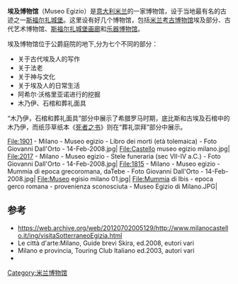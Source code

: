 {{Infobox museum
| name        =埃及博物馆
| native_name = Museo Egizio di Milano
| image       = Milano Castello 1.jpg
| image_upright = 0.75
| location    = 意大利米兰城堡广场3号
| website     ={{url|https://web.archive.org/web/20120626175202/http://www.milanocastello.it:80/ing/home.html}}
}}
'''埃及博物馆'''（Museo Egizio）是[[意大利|意大利]][[米兰|米兰]]的一家博物馆，设于当地最有名的古迹之一[[斯福尔扎城堡|斯福尔扎城堡]]。这里设有好几个博物馆，包括[[考古博物馆_(米兰)|米兰考古博物馆]]埃及部分、古代艺术博物馆、[[斯福尔扎城堡画廊|斯福尔扎城堡画廊]]和[[乐器博物馆_(米兰)|乐器博物馆]]。

埃及博物馆位于公爵庭院的地下,分为七个不同的部分：

* 关于古代埃及人的写作
* 关于法老
* 关于神与文化
* 关于埃及人的日常生活
* 阿希尔·沃格里亚诺进行的挖掘
* 木乃伊、石棺和葬礼面具

“木乃伊，石棺和葬礼面具”部分中展示了希腊罗马时期，底比斯和古埃及石棺中的木乃伊，而纸莎草纸本《[[死者之书|死者之书]]》则在“葬礼崇拜”部分中展示。
<gallery>
File:1901 - Milano - Museo egizio - Libro dei morti (età tolemaica) - Foto Giovanni Dall'Orto - 14-Feb-2008.jpg|
File:Castello museo egizio milano.jpg|
File:2017 - Milano - Museo egizio - Stele funeraria (sec VII-IV a.C.) - Foto Giovanni Dall'Orto - 14-Feb-2008.jpg|
File:1815 - Milano - Museo egizio - Mummia di epoca grecoromana, daTebe - Foto Giovanni Dall'Orto - 14-Feb-2008.jpg|
File:Museo egisio milano 01.jpg|
File:Mummia di Ibis - epoca gerco romana - provenienza sconosciuta - Museo Egizio di Milano.JPG|
</gallery>

==参考==
*https://web.archive.org/web/20120702005129/http://www.milanocastello.it/ing/visitaSotterraneoEgizia.html
*Le città d'arte:Milano, Guide brevi Skira, ed.2008, eutori vari
*Milano e provincia, Touring Club Italiano ed.2003, autori vari
*{{cite journal|first=Silvio|last=Curto|year=1999|title=I Musei Egizi "minori" in Italia|trans-title=The "lesser" Egyptian Museums in Italy|language= it|journal=Aegyptus: rivista italiana di egittologia e di papirologia|pp=33–37|url=|volume=79}}
{{coord|45|28|14|N|9|10|43|E|source:itwiki_region:IT_type:landmark|display=title}}
{{米兰地标}}
[[Category:米兰博物馆|Category:米兰博物馆]]